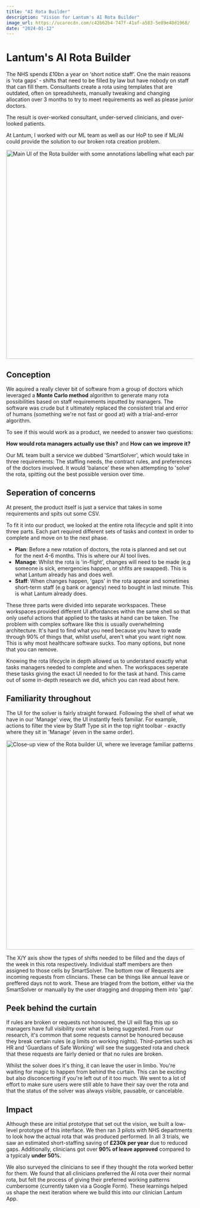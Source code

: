 ```yaml
---
title: "AI Rota Builder"
description: "Vision for Lantum's AI Rota Builder"
image_url: https://ucarecdn.com/c42b62b4-747f-41af-a583-5e89e48d1968/
date: "2024-01-12"
---
```


# Lantum's AI Rota Builder

The NHS spends £10bn a year on ‘short notice staff’. One the main reasons is ‘rota gaps’ - shifts that need to be filled by law but have nobody on staff that can fill them. Consultants create a rota using templates that are outdated, often on spreadsheets, manually tweaking and changing allocation over 3 months to try to meet requirements as well as please junior doctors.

The result is over-worked consultant, under-served clinicians, and over-looked patients. 

At Lantum, I worked with our ML team as well as our HoP to see if ML/AI could provide the solution to our broken rota creation problem.

<Image src="https://ucarecdn.com/ae80276c-ebdf-4020-8d2a-d83115c13e34/" width="1000" height="562" title="Main UI of the Rota builder with some annotations labelling what each part does" />

## Conception
We aquired a really clever bit of software from a group of doctors which leveraged a **Monte Carlo method** algorithm to generate many rota possibilities based on staff requirements inputted by managers.
The software was crude but it ultimately replaced the consistent trial and error of humans (something we're not fast or good at) with a trial-and-error algorithm. 

To see if this would work as a product, we needed to answer two questions:

**How would rota managers actually use this?** and **How can we improve it?**

Our ML team built a service we dubbed 'SmartSolver', which would take in three requirements: The staffing needs, the contract rules, and preferences of the doctors involved. 
It would 'balance' these when attempting to 'solve' the rota, spitting out the best possible version over time. 

## Seperation of concerns
At present, the product itself is just a service that takes in some requirements and spits out some CSV. 

To fit it into our product, we looked at the entire rota lifecycle and split it into three parts. Each part required different sets of tasks and context in order to complete and move on to the next phase.

<VideoPlayer src="https://ucarecdn.com/ce25264e-0269-448e-bced-9a6bce3ad5d1/" title="We divided up Lantum into different workspaces based on the lifecycle. Each has their own colour-way and UI configuration around the same shell, like a different tool-belt for each set of tasks." />

- **Plan**: Before a new rotation of doctors, the rota is planned and set out for the next 4-6 months. This is where our AI tool lives.
- **Manage**: Whilst the rota is 'in-flight', changes will need to be made (e.g someone is sick, emergencies happen, or shfits are swapped). This is what Lantum already has and does well.
- **Staff**: When changes happen, 'gaps' in the rota appear and sometimes short-term staff (e.g bank or agency) need to bought in last minute. This is what Lantum already does.

These three parts were divided into separate workspaces. These workspaces provided different UI affordances within the same shell so that only useful actions that applied to the tasks at hand can be taken.
The problem with complex software like this is usually overwhelming architecture. It's hard to find what you need because you have to wade through 90% of things that, whilst useful, aren't what you want right now. 
This is why most healthcare software sucks. Too many options, but none that you can remove.

Knowing the rota lifecycle in depth allowed us to understand exactly what tasks managers needed to complete and when. The workspaces seperate these tasks giving the exact UI needed to for the task at hand.
This came out of some in-depth research we did, which you can read about here.

## Familiarity throughout

The UI for the solver is fairly straight forward. Following the shell of what we have in our 'Manage' view, the UI instantly feels familiar. 
For example, actions to filter the view by <span className="px-2 py-px h-5 rounded-full bg-black/5 border border-primary dark:bg-white/5">Staff Type</span> sit in the top right toolbar - exactly where they sit in 'Manage' (even in the same order).

<Image src="https://ucarecdn.com/c42b62b4-747f-41af-a583-5e89e48d1968/" height="562" width="1000" title="Close-up view of the Rota builder UI, where we leverage familiar patterns throughout the Lantum app but only show tasks relevant for rota building" />

The X/Y axis show the types of shifts needed to be filled and the days of the week in this rota respectively. Individual staff members are then assigned to those cells by SmartSolver.
The bottom row of Requests are incoming requests from clincians. These can be things like annual leave or preffered days not to work. These are triaged from the bottom, either via the SmartSolver or manually by the user dragging and dropping them into 'gap'.

## Peek behind the curtain

If rules are broken or requests not honoured, the UI will flag this up so managers have full visibility over what is being suggested. 
From our research, it's common that some requests cannot be honoured because they break certain rules (e.g limits on working nights). 
Third-parties such as HR and 'Guardians of Safe Working' will see the suggested rota and check that these requests are fairly denied or that no rules are broken.

<VideoPlayer title="Users are kept informed of the solver progress with swift animations" src="https://ucarecdn.com/a447f9c2-786b-4216-92b7-e641debbe08a/" ratio={4/3} />

Whilst the solver does it's thing, it can leave the user in limbo. You're waiting for magic to happen from behind the curtain. This can be exciting but also disconcerting if you're left out of it too much.
We went to a lot of effort to make sure users were still able to have their say over the rota and that the status of the solver was always visible, pausable, or cancelable.

## Impact
Although these are initial prototype that set out the vision, we built a low-level prototype of this interface. We then ran 3 pilots with NHS departments to look how the actual rota that was produced performed.
In all 3 trials, we saw an estimated short-staffing saving of **£230k per year** due to reduced gaps. Additionally, clinicians got over **90% of leave approved** compared to a typicaly **under 50%**. 

We also surveyed the clinicians to see if they thought the rota worked better for them. We found that all clinicians preferred the AI rota over their normal rota, but felt the process of giving their preferred working patterns cumbersome (currently taken via a Google Form).
These learnings helped us shape the next iteration where we build this into our clinician Lantum App.


